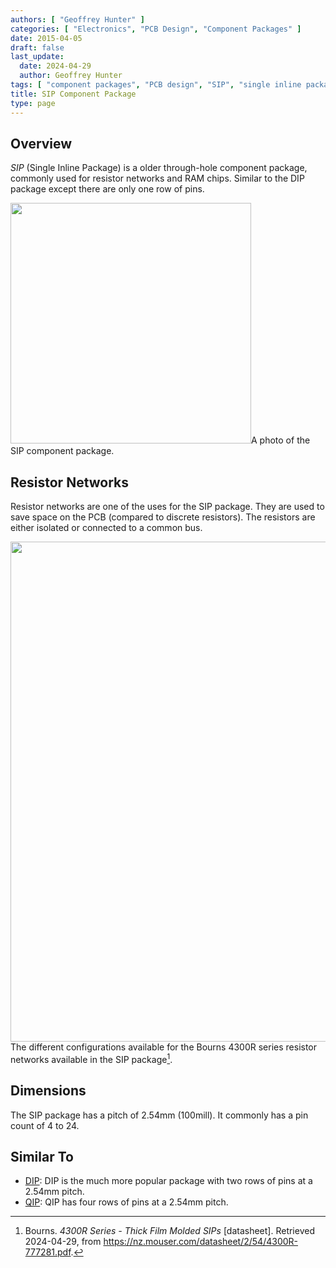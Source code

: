 ```yaml
---
authors: [ "Geoffrey Hunter" ]
categories: [ "Electronics", "PCB Design", "Component Packages" ]
date: 2015-04-05
draft: false
last_update:
  date: 2024-04-29
  author: Geoffrey Hunter
tags: [ "component packages", "PCB design", "SIP", "single inline package" ]
title: SIP Component Package
type: page
---
```



## Overview

_SIP_ (Single Inline Package) is a older through-hole component package, commonly used for resistor networks and RAM chips. Similar to the DIP package except there are only one row of pins.


<Image src={sip_component_package_photo} width="385px">A photo of the SIP component package.</Image>

## Resistor Networks

Resistor networks are one of the uses for the SIP package. They are used to save space on the PCB (compared to discrete resistors). The resistors are either isolated or connected to a common bus.


<Image src={bourns_4300r_series_resistor_network_configurations} width="800px">The different configurations available for the Bourns 4300R series resistor networks available in the SIP package[^bourns-4300r-resistor-networks-ds].</Image>

## Dimensions

The SIP package has a pitch of 2.54mm (100mill). It commonly has a pin count of 4 to 24.

## Similar To

* [DIP](/pcb-design/component-packages/dip-component-package/): DIP is the much more popular package with two rows of pins at a 2.54mm pitch.
* [QIP](/pcb-design/component-packages/qip-component-package/): QIP has four rows of pins at a 2.54mm pitch.

[^bourns-4300r-resistor-networks-ds]: Bourns. _4300R Series - Thick Film Molded SIPs_ [datasheet]. Retrieved 2024-04-29, from https://nz.mouser.com/datasheet/2/54/4300R-777281.pdf.
